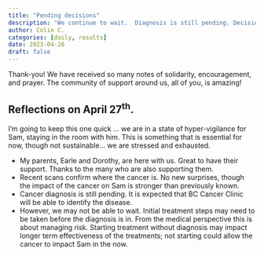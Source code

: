 ```yaml
---
title: "Pending decisions"
description: "We continue to wait.  Diagnosis is still pending. Decisions need to be made."
author: Colin C.
categories: [daily, results]
date: 2023-04-28
draft: false
---
```


Thank-you!  We have received so many notes of solidarity, encouragement, and prayer.  The community of support around us, all of you, is amazing!

## Reflections on April 27^th^.

I'm going to keep this one quick ... we are in a state of hyper-vigilance for Sam, staying in the room with him. This is something that is essential for now, though not sustainable... we are stressed and exhausted.

- My parents, Earle and Dorothy, are here with us.  Great to have their support. Thanks to the many who are also supporting them.
- Recent scans confirm where the cancer is.  No new surprises, though the impact of the cancer on Sam is stronger than previously known.
- Cancer diagnosis is still pending. It is expected that BC Cancer Clinic will be able to identify the disease.
- However, we may not be able to wait.  Initial treatment steps may need to be taken before the diagnosis is in.  From the medical perspective this is about managing risk.  Starting treatment without diagnosis may impact longer term effectiveness of the treatments; not starting could allow the cancer to impact Sam in the now.
